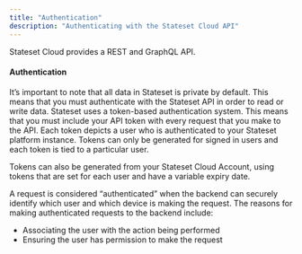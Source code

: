```yaml
---
title: "Authentication"
description: "Authenticating with the Stateset Cloud API"
---
```


Stateset Cloud provides a REST and GraphQL API.

#### Authentication

It’s important to note that all data in Stateset is private by default. This means that you must authenticate with the Stateset API in order to read or write data. Stateset uses a token-based authentication system. This means that you must include your API token with every request that you make to the API.
Each token depicts a user who is authenticated to your Stateset platform instance. Tokens can only be generated for signed in users and each token is tied to a particular user.


Tokens can also be generated from your Stateset Cloud Account, using tokens that are set for each user and have a variable expiry date.


A request is considered “authenticated” when the backend can securely identify which user and which device is making the request. The reasons for making authenticated requests to the backend include:

- Associating the user with the action being performed
- Ensuring the user has permission to make the request